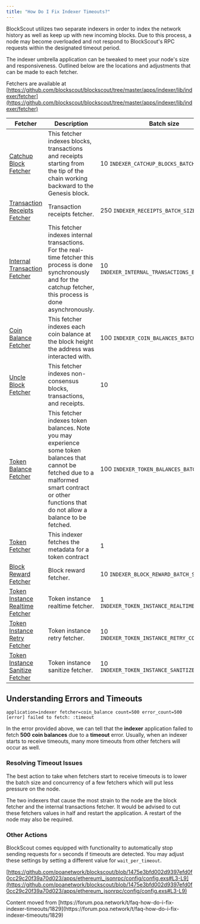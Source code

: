 ```yaml
---
title: "How Do I Fix Indexer Timeouts?"
---
```


BlockScout utilizes two separate indexers in order to index the network history as well as keep up with new incoming blocks. Due to this process, a node may become overloaded and not respond to BlockScout's RPC requests within the designated timeout period.

The indexer umbrella application can be tweaked to meet your node's size and responsiveness. Outlined below are the locations and adjustments that can be made to each fetcher.

Fetchers are available at [https://github.com/blockscout/blockscout/tree/master/apps/indexer/lib/indexer/fetcher](https://github.com/blockscout/blockscout/tree/master/apps/indexer/lib/indexer/fetcher)

| Fetcher                                                                                                                                                                                       | Description                                                                                                                                                                                             | Batch size                                      | Concurrency                                      |
| --------------------------------------------------------------------------------------------------------------------------------------------------------------------------------------------- | ------------------------------------------------------------------------------------------------------------------------------------------------------------------------------------------------------- | ----------------------------------------------- | ------------------------------------------------ |
| [Catchup Block Fetcher](https://github.com/blockscout/blockscout/blob/1475e3bfd002d9397efd0f0cc29c20f39a70d023/apps/indexer/lib/indexer/block/catchup/fetcher.ex#L24)                         | This fetcher indexes blocks, transactions and receipts starting from the tip of the chain working backward to the Genesis block.                                                                        | 10 `INDEXER_CATCHUP_BLOCKS_BATCH_SIZE`          | 10 `INDEXER_CATCHUP_BLOCKS_CONCURRENCY`          |
| [Transaction Receipts Fetcher](https://github.com/blockscout/blockscout/blob/4b272cf61dc14da76416be63f1f1df044b03a4b9/apps/indexer/lib/indexer/block/fetcher.ex#L85-L86)                      | Transaction receipts fetcher.                                                                                                                                                                           | 250 `INDEXER_RECEIPTS_BATCH_SIZE`               | 10 `INDEXER_RECEIPTS_CONCURRENCY`                |
| [Internal Transaction Fetcher](https://github.com/blockscout/blockscout/blob/1475e3bfd002d9397efd0f0cc29c20f39a70d023/apps/indexer/lib/indexer/internal_transaction/fetcher.ex#L20)           | This fetcher indexes internal transactions. For the real-time fetcher this process is done synchronously and for the catchup fetcher, this process is done asynchronously.                              | 10 `INDEXER_INTERNAL_TRANSACTIONS_BATCH_SIZE`   | 4 `INDEXER_INTERNAL_TRANSACTIONS_CONCURRENCY`    |
| [Coin Balance Fetcher](https://github.com/blockscout/blockscout/blob/1475e3bfd002d9397efd0f0cc29c20f39a70d023/apps/indexer/lib/indexer/coin_balance/fetcher.ex#L22)                           | This fetcher indexes each coin balance at the block height the address was interacted with.                                                                                                             | 100 `INDEXER_COIN_BALANCES_BATCH_SIZE`          | 4 `INDEXER_COIN_BALANCES_CONCURRENCY`            |
| [Uncle Block Fetcher](https://github.com/blockscout/blockscout/blob/1475e3bfd002d9397efd0f0cc29c20f39a70d023/apps/indexer/lib/indexer/block/uncle/fetcher.ex#L22)                             | This fetcher indexes non-consensus blocks, transactions, and receipts.                                                                                                                                  | 10                                              | 10                                               |
| [Token Balance Fetcher](https://github.com/blockscout/blockscout/blob/1475e3bfd002d9397efd0f0cc29c20f39a70d023/apps/indexer/lib/indexer/token_balance/fetcher.ex#L29)                         | This fetcher indexes token balances. Note you may experience some token balances that cannot be fetched due to a malformed smart contract or other functions that do not allow a balance to be fetched. | 100 `INDEXER_TOKEN_BALANCES_BATCH_SIZE`         | 10 `INDEXER_TOKEN_BALANCES_CONCURRENCY`          |
| [Token Fetcher](https://github.com/blockscout/blockscout/blob/1475e3bfd002d9397efd0f0cc29c20f39a70d023/apps/indexer/lib/indexer/token/fetcher.ex#L18)                                         | This indexer fetches the metadata for a token contract                                                                                                                                                  | 1                                               | 10                                               |
| [Block Reward Fetcher](https://github.com/blockscout/blockscout/blob/4b272cf61dc14da76416be63f1f1df044b03a4b9/apps/indexer/lib/indexer/fetcher/block_reward.ex#L28-L29)                       | Block reward fetcher.                                                                                                                                                                                   | 10 `INDEXER_BLOCK_REWARD_BATCH_SIZE`            | 10 `INDEXER_BLOCK_REWARD_CONCURRENCY`            |
| [Token Instance Realtime Fetcher](https://github.com/blockscout/blockscout/blob/4b272cf61dc14da76416be63f1f1df044b03a4b9/apps/indexer/lib/indexer/fetcher/token_instance/realtime.ex#L16-L17) | Token instance realtime fetcher.                                                                                                                                                                        | 1 `INDEXER_TOKEN_INSTANCE_REALTIME_BATCH_SIZE`  | 10 `INDEXER_TOKEN_INSTANCE_REALTIME_CONCURRENCY` |
| [Token Instance Retry Fetcher](https://github.com/blockscout/blockscout/blob/4b272cf61dc14da76416be63f1f1df044b03a4b9/apps/indexer/lib/indexer/fetcher/token_instance/retry.ex#L16-L17)       | Token instance retry fetcher.                                                                                                                                                                           | 10 `INDEXER_TOKEN_INSTANCE_RETRY_CONCURRENCY`   | 10 `INDEXER_TOKEN_INSTANCE_RETRY_BATCH_SIZE`     |
| [Token Instance Sanitize Fetcher](https://github.com/blockscout/blockscout/blob/4b272cf61dc14da76416be63f1f1df044b03a4b9/apps/indexer/lib/indexer/fetcher/token_instance/sanitize.ex#L16-L17) | Token instance sanitize fetcher.                                                                                                                                                                        | 10 `INDEXER_TOKEN_INSTANCE_SANITIZE_BATCH_SIZE` | 10 `INDEXER_TOKEN_INSTANCE_SANITIZE_CONCURRENCY` |

## Understanding Errors and Timeouts

`application=indexer fetcher=coin_balance count=500 error_count=500 [error] failed to fetch: :timeout`

In the error provided above, we can tell that the **indexer** application failed to fetch **500** **coin balances** due to a **timeout** error. Usually, when an indexer starts to receive timeouts, many more timeouts from other fetchers will occur as well.

### Resolving Timeout Issues

The best action to take when fetchers start to receive timeouts is to lower the batch size and concurrency of a few fetchers which will put less pressure on the node.

The two indexers that cause the most strain to the node are the block fetcher and the internal transactions fetcher. It would be advised to cut these fetchers values in half and restart the application. A restart of the node may also be required.

### Other Actions

BlockScout comes equipped with functionality to automatically stop sending requests for `n` seconds if timeouts are detected. You may adjust these settings by setting a different value for `wait_per_timeout`.

[https://github.com/poanetwork/blockscout/blob/1475e3bfd002d9397efd0f0cc29c20f39a70d023/apps/ethereum\_jsonrpc/config/config.exs#L3-L9](https://github.com/poanetwork/blockscout/blob/1475e3bfd002d9397efd0f0cc29c20f39a70d023/apps/ethereum_jsonrpc/config/config.exs#L3-L9)

<Tip>
Content moved from [https://forum.poa.network/t/faq-how-do-i-fix-indexer-timeouts/1829](https://forum.poa.network/t/faq-how-do-i-fix-indexer-timeouts/1829)

</Tip>


